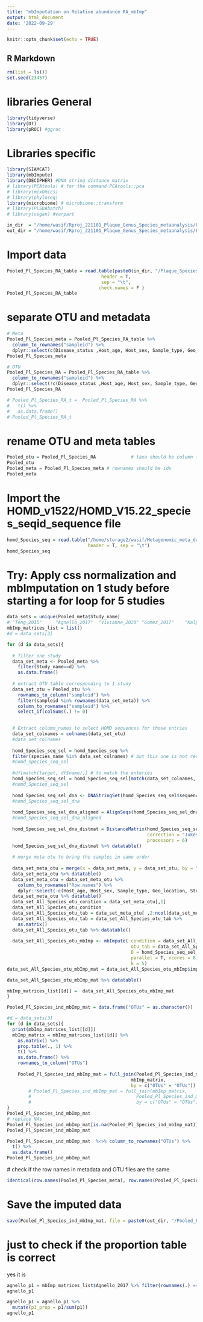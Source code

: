 ```yaml
---
title: "mbImputation on Relative abundance RA_mbImp"
output: html_document
date: '2022-09-29'
---
```


```r
knitr::opts_chunk$set(echo = TRUE)
```

## R Markdown


```r
rm(list = ls())
set.seed(23457)
```

# libraries General

```r
library(tidyverse)
library(DT)
library(pROC) #ggroc
```

# Libraries specific

```r
library(SIAMCAT)
library(mbImpute)
library(DECIPHER) #DNA string distance matrix
# library(PCAtools) # for the command PCAtools::pca
# library(mixOmics)
# library(phyloseq)
library(microbiome) # microbiome::transform
# library(PLSDAbatch)
# library(vegan) #varpart
```

```r
in_dir  = "/home/wasif/Rproj_221101_Plaque_Genus_Species_metaanalysis/Plaque_Species/Species_221101_2_processed_data_files"
out_dir = "/home/wasif/Rproj_221101_Plaque_Genus_Species_metaanalysis/Plaque_Species/Species_221101_2_processed_data_files"
```

# Import data

```r
Pooled_Pl_Species_RA_table = read.table(paste0(in_dir, "/Plaque_Species_relative_abundance_OTU_table_with_meta_data.txt"),
                                   header = T,
                                   sep = "\t",
                                  check.names = F )
Pooled_Pl_Species_RA_table
```

# separate OTU and metadata

```r
# Meta
Pooled_Pl_Species_meta = Pooled_Pl_Species_RA_table %>% 
  column_to_rownames("sampleid") %>% 
  dplyr::select(c(Disease_status ,Host_age, Host_sex, Sample_type, Geo_location, Study_name))
Pooled_Pl_Species_meta

# OTU
Pooled_Pl_Species_RA = Pooled_Pl_Species_RA_table %>% 
  column_to_rownames("sampleid") %>% 
  dplyr::select(!c(Disease_status ,Host_age, Host_sex, Sample_type, Geo_location, Study_name)) 
Pooled_Pl_Species_RA

# Pooled_Pl_Species_RA_t =  Pooled_Pl_Species_RA %>% 
#   t() %>% 
#   as.data.frame()
# Pooled_Pl_Species_RA_t
```


# rename OTU and meta tables
```r
Pooled_otu = Pooled_Pl_Species_RA             # taxa should be column for mbimpute
Pooled_otu
Pooled_meta = Pooled_Pl_Species_meta # rownames should be ids
Pooled_meta
```


# Import the HOMD_v1522/HOMD_V15.22_species_seqid_sequence file
```r
homd_Species_seq = read.table("/home/storage2/wasif/Metagenomic_meta_data/HOMD_database/HOMD_v1522/HOMD_V15.22_species_seqid_sequence.txt",
                              header = T, sep = "\t")
homd_Species_seq
```

# Try: Apply css normalization and mbImputation on 1 study before starting a for loop for 5 studies
```r
data_sets = unique(Pooled_meta$Study_name)
# "Teng_2015"     "Agnello_2017"  "Vivianne_2020" "Gomez_2017"    "Kalpana_2020"
mbImp_matrices_list = list()
#d = data_sets[3]

for (d in data_sets){
  
  # filter one study
  data_set_meta <- Pooled_meta %>% 
    filter(Study_name==d) %>% 
    as.data.frame()
 
  # extract OTU table corresponding to 1 study
  data_set_otu = Pooled_otu %>% 
    rownames_to_column("sampleid") %>% 
    filter(sampleid %in% rownames(data_set_meta)) %>% 
    column_to_rownames("sampleid") %>% 
    select_if(colSums(.) != 0)

  
  # Extract column_names to select HOMD sequences for those entries
  data_set_colnames = colnames(data_set_otu)
  #data_set_colnames
  
  homd_Species_seq_sel = homd_Species_seq %>% 
  filter(species_name %in% data_set_colnames) # but this one is not reordered yet
  #homd_Species_seq_sel
  
  #df[match(target, df$name),] # to match the enteries
  homd_Species_seq_sel = homd_Species_seq_sel[match(data_set_colnames, homd_Species_seq_sel$species_name),]
  #homd_Species_seq_sel
  
  homd_Species_seq_sel_dna <- DNAStringSet(homd_Species_seq_sel$sequence)
  #homd_Species_seq_sel_dna
  
  homd_Species_seq_sel_dna_aligned = AlignSeqs(homd_Species_seq_sel_dna, processors = 1) # changing processors can cause a problem
  #homd_Species_seq_sel_dna_aligned
  
  homd_Species_seq_sel_dna_distmat = DistanceMatrix(homd_Species_seq_sel_dna_aligned,
                                                    correction = "Jukes-Cantor",
                                                    processors = 6)
  homd_Species_seq_sel_dna_distmat %>% datatable()
  
  # merge meta otu to bring the samples in same order
  
  data_set_meta_otu = merge(x = data_set_meta, y = data_set_otu, by = "row.names", all = TRUE)
  data_set_meta_otu %>% datatable()
  data_set_meta_otu = data_set_meta_otu %>% 
    column_to_rownames("Row.names") %>% 
    dplyr::select(-c(Host_age, Host_sex, Sample_type, Geo_location, Study_name)) 
  data_set_meta_otu %>% datatable()
  data_set_All_Species_otu_conition = data_set_meta_otu[,1]
  data_set_All_Species_otu_conition 
  data_set_All_Species_otu_tab = data_set_meta_otu[ ,2:ncol(data_set_meta_otu)]
  data_set_All_Species_otu_tab = data_set_All_Species_otu_tab %>% 
    as.matrix()
  data_set_All_Species_otu_tab %>% datatable()
  
  data_set_All_Species_otu_mbImp <- mbImpute( condition = data_set_All_Species_otu_conition,
                                              otu_tab = data_set_All_Species_otu_tab,
                                              D = homd_Species_seq_sel_dna_distmat,
                                              parallel = T, ncores = 8,
                                              k = 5)
data_set_All_Species_otu_mbImp_mat = data_set_All_Species_otu_mbImp$imp_count_mat_norm %>% as.data.frame()

data_set_All_Species_otu_mbImp_mat %>% datatable()

mbImp_matrices_list[[d]] =  data_set_All_Species_otu_mbImp_mat
}
```

```r
Pooled_Pl_Species_ind_mbImp_mat = data.frame("OTUs" = as.character())

#d = data_sets[3]
for (d in data_sets){
  print(mbImp_matrices_list[[d]])
  mbImp_matrix = mbImp_matrices_list[[d]] %>%
    as.matrix() %>% 
    prop.table(., 1) %>% 
    t() %>% 
    as.data.frame() %>% 
    rownames_to_column("OTUs")
  
    Pooled_Pl_Species_ind_mbImp_mat = full_join(Pooled_Pl_Species_ind_mbImp_mat,
                                              mbImp_matrix,
                                              by = c("OTUs" = "OTUs"))
        # Pooled_Pl_Species_ind_mbImp_mat = full_join(mbImp_matrix,
        #                                       Pooled_Pl_Species_ind_mbImp_mat,
        #                                       by = c("OTUs" = "OTUs"))
}
Pooled_Pl_Species_ind_mbImp_mat
# replace NAs
Pooled_Pl_Species_ind_mbImp_mat[is.na(Pooled_Pl_Species_ind_mbImp_mat)] = 0
Pooled_Pl_Species_ind_mbImp_mat

Pooled_Pl_Species_ind_mbImp_mat  %<>% column_to_rownames("OTUs") %>% 
  t() %>% 
  as.data.frame()
Pooled_Pl_Species_ind_mbImp_mat
```

 # check if the row names in metadata and OTU files are the same

```r
identical(row.names(Pooled_Pl_Species_meta), row.names(Pooled_Pl_Species_ind_mbImp_mat))
```

# Save the imputed data
```r
save(Pooled_Pl_Species_ind_mbImp_mat, file = paste0(out_dir, "/Pooled_Pl_Species_ind_mbImp_mat.RData"))
```

# just to check if the proportion table is correct
yes it is
```r
agnello_p1 = mbImp_matrices_list$Agnello_2017 %>% filter(rownames(.) == "p1") %>% t() %>% as.data.frame()
agnello_p1

agnello_p1 = agnello_p1 %>%
  mutate(p1_prop = p1/sum(p1))
agnello_p1
```


